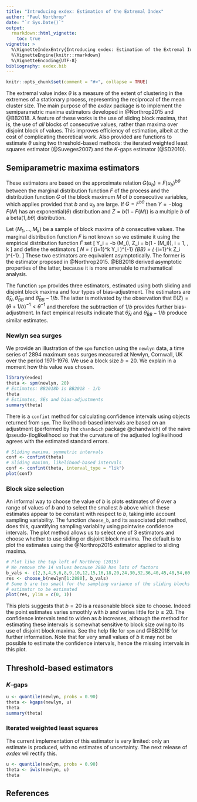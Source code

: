 ```yaml
---
title: "Introducing exdex: Estimation of the Extremal Index"
author: "Paul Northrop"
date: "`r Sys.Date()`"
output: 
  rmarkdown::html_vignette:
    toc: true
vignette: >
  %\VignetteIndexEntry{Introducing exdex: Estimation of the Extremal Index}
  %\VignetteEngine{knitr::rmarkdown}
  %\VignetteEncoding{UTF-8}
bibliography: exdex.bib
---
```


```r
knitr::opts_chunk$set(comment = "#>", collapse = TRUE)
```

The extremal value index $\theta$ is a measure of the extent of clustering in the extremes of a stationary process, representing the reciprocal of the mean cluster size.  The main purpose of the *exdex* package is to implement the semiparametric maxima estimators developed in @Northrop2015 and @BB2018.  A feature of these works is the use of sliding block maxima, that is, the use of *all* blocks of consecutive values, rather than maxima over disjoint block of values.  This improves efficiency of estimation, albeit at the cost of complicating theoretical work.  Also provided are functions to estimate $\theta$ using two threshold-based methods: the iterated weighted least squares estimator (@Suveges2007) and the $K$-gaps estimator (@SD2010).

## Semiparametric maxima estimators

These estimators are based on the approximate relation $G(u_b) = F(u_b)^{b\theta}$ between the marginal distribution function $F$ of the process and the distribution function $G$ of the block maximum $M$ of $b$ consecutive variables, which applies provided that $b$ and $u_b$ are large. If $G = F^{b\theta}$ then $Y = -b\log F(M)$ has an exponential($\theta$) distribution and $Z = b(1 - F(M))$ is a multiple $b$ of a beta($1, b\theta$) distribution.  

Let $(M_1, \ldots, M_k)$ be a sample of block maxima of $b$ consecutive values.  The marginal distribution function $F$ is not known so we estimate it using the empirical distribution function $\hat{F}$ set
\[ \quad Y_i = -b \log \hat{F}(M_i), \quad Z_i = b(1 - \hat{F}(M_i)), \quad i = 1, \ldots, k \]
and define the estimators
\[ \hat{\theta}_N = \left( \frac{1}{k} \sum_{i=1}^k Y_i \right)^{-1} \quad 
\hat{\theta}_{BB} = \left( \frac{1}{k} \sum_{i=1}^k Z_i \right)^{-1}. \]
These two estimators are equivalent asymptotically.
The former is the estimator proposed in @Northrop2015. @BB2018 derived asymptotic properties of the latter, because it is more amenable to mathematical analysis.

The function `spm` provides three estimators, estimated using both sliding and disjoint block maxima and four types of bias-adjustment.  The estimators are $\hat{\theta}_N, \hat{\theta}_{BB}$ and $\hat{\theta}_{BB}-1/b$. The latter is motivated by the observation that E$(Z)  = (\theta + 1/b)^{-1} < \theta^{-1}$ and therefore the subtraction of $1 / b$ provides further bias-adjustment.  In fact empirical results indicate that $\hat{\theta}_N$ and $\hat{\theta}_{BB} - 1/b$ produce similar estimates.

### Newlyn sea surges

We provide an illustration of the `spm` function using the `newlyn` data, a time series of 2894 maximum seas surges measured at Newlyn, Cornwall, UK over the period 1971-1976.  We use a block size $b = 20$.  We explain in a moment how this value was chosen.

```r
library(exdex)
theta <- spm(newlyn, 20)
# Estimates: BB2018b is BB2018 - 1/b
theta
# Estimates, SEs and bias-adjustments
summary(theta)
```

There is a `confint` method for calculating confidence intervals using objects returned from `spm`.  The likelihood-based intervals are based on an adjustment (performed by the `chandwich` package @chandwich) of the naive (pseudo-)loglikelihood so that the curvature of the adjusted loglikelihood agrees with the estimated standard errors.

```r
# Sliding maxima, symmetric intervals
conf <- confint(theta)
# Sliding maxima, likelihood-based intervals
conf <- confint(theta, interval_type = "lik")
plot(conf)
```

### Block size selection

An informal way to choose the value of $b$ is plots estimates of $\theta$ over a range of values of $b$ and to select the smallest $b$ above which these estimates appear to be constant with respect to $b$, taking into account sampling variability.  The function `choose_b`, and its associated plot method, does this, quantifying sampling variablity using pointwise confidence intervals.  The plot method allows us to select one of 3 estimators and choose whether to use sliding or disjoint block maxima.  The default is to plot the estimates using the @Northrop2015 estimator applied to sliding maxima.

```r
# Plot like the top left of Northrop (2015)
# We remove the 14 values because 2880 has lots of factors
b_vals <- c(2,3,4,5,6,8,9,10,12,15,16,18,20,24,30,32,36,40,45,48,54,60)
res <- choose_b(newlyn[1:2880], b_vals)
# Some b are too small for the sampling variance of the sliding blocks
# estimator to be estimated
plot(res, ylim = c(0, 1))
```

This plots suggests that $b = 20$ is a reasonable block size to choose.  Indeed the point estimates varies smoothly with $b$ and varies little for $b \geq 20$. The confidence intervals tend to widen as $b$ increases, although the method for estimating these intervals is somewhat sensitive to block size owing to its use of disjoint block maxima. See the help file for `spm` and @BB2018 for further information. Note that for very small values of $b$ it may not be possible to estimate the confidence intervals, hence the missing intervals in this plot.

## Threshold-based estimators

### $K$-gaps

```r
u <- quantile(newlyn, probs = 0.90)
theta <- kgaps(newlyn, u)
theta
summary(theta)
```

### Iterated weighted least squares

The current implementation of this estimator is very limited: only an estimate is produced, with no estimates of uncertainty.  The next release of *exdex* wil rectify this.


```r
u <- quantile(newlyn, probs = 0.90)
theta <- iwls(newlyn, u)
theta
```

## References

<script type="text/x-mathjax-config">
   MathJax.Hub.Config({  "HTML-CSS": { minScaleAdjust: 125, availableFonts: [] }  });
</script>

